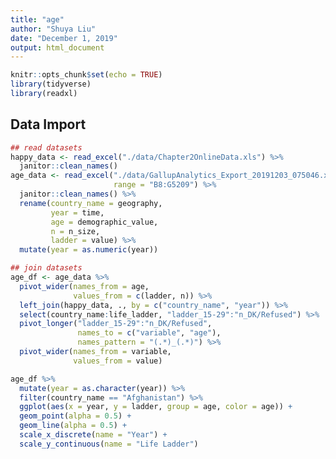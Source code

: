 ```yaml
---
title: "age"
author: "Shuya Liu"
date: "December 1, 2019"
output: html_document
---
```


```r
knitr::opts_chunk$set(echo = TRUE)
library(tidyverse)
library(readxl)
```

Data Import
---

```r
## read datasets
happy_data <- read_excel("./data/Chapter2OnlineData.xls") %>%
  janitor::clean_names()
age_data <- read_excel("./data/GallupAnalytics_Export_20191203_075046.xlsx",
                       range = "B8:G5209") %>%
  janitor::clean_names() %>%
  rename(country_name = geography,
         year = time,
         age = demographic_value,
         n = n_size,
         ladder = value) %>%
  mutate(year = as.numeric(year))

## join datasets
age_df <- age_data %>%
  pivot_wider(names_from = age,
              values_from = c(ladder, n)) %>%
  left_join(happy_data, ., by = c("country_name", "year")) %>%
  select(country_name:life_ladder, "ladder_15-29":"n_DK/Refused") %>%
  pivot_longer("ladder_15-29":"n_DK/Refused", 
               names_to = c("variable", "age"),
               names_pattern = "(.*)_(.*)") %>%
  pivot_wider(names_from = variable,
              values_from = value)

```

```r
age_df %>%
  mutate(year = as.character(year)) %>%
  filter(country_name == "Afghanistan") %>%
  ggplot(aes(x = year, y = ladder, group = age, color = age)) +
  geom_point(alpha = 0.5) +
  geom_line(alpha = 0.5) +
  scale_x_discrete(name = "Year") +
  scale_y_continuous(name = "Life Ladder")
```



```r
```